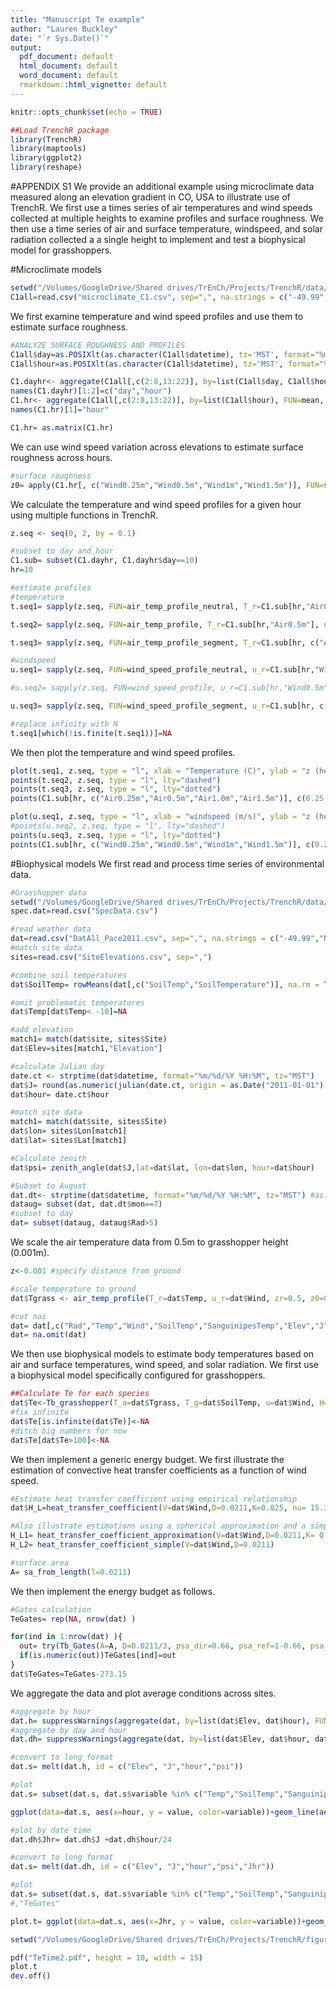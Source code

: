 ```yaml
---
title: "Manuscript Te example"
author: "Lauren Buckley"
date: "`r Sys.Date()`"
output:
  pdf_document: default
  html_document: default
  word_document: default
  rmarkdown::html_vignette: default
---
```


```r
knitr::opts_chunk$set(echo = TRUE)
```

```r
##Load TrenchR package
library(TrenchR)
library(maptools)
library(ggplot2)
library(reshape)
```

#APPENDIX S1
We provide an additional example using microclimate data measured along an elevation gradient in CO, USA to illustrate use of TrenchR. We first use a times series of air temperatures and wind speeds collected at multiple heights to examine profiles and surface roughness. We then use a time series of air and surface temperature, windspeed, and solar radiation collected a a single height to implement and test a biophysical model for grasshoppers.

#Microclimate models
```r
setwd("/Volumes/GoogleDrive/Shared drives/TrEnCh/Projects/TrenchR/data/")
C1all=read.csv("microclimate_C1.csv", sep=",", na.strings = c("-49.99","NA"))
```

We first examine temperature and wind speed profiles and use them to estimate surface roughness.
```r
#ANALYZE SURFACE ROUGHNESS AND PROFILES
C1all$day=as.POSIXlt(as.character(C1all$datetime), tz='MST', format="%m/%d/%Y %H:%M")$mday
C1all$hour=as.POSIXlt(as.character(C1all$datetime), tz='MST', format="%m/%d/%Y %H:%M")$hour 

C1.dayhr<- aggregate(C1all[,c(2:8,13:22)], by=list(C1all$day, C1all$hour), FUN=mean, na.rm=TRUE)
names(C1.dayhr)[1:2]=c("day","hour")
C1.hr<- aggregate(C1all[,c(2:8,13:22)], by=list(C1all$hour), FUN=mean, na.rm=TRUE)
names(C1.hr)[1]="hour"

C1.hr= as.matrix(C1.hr)
```

We can use wind speed variation across elevations to estimate surface roughness across hours.
```r
#surface roughness
z0= apply(C1.hr[, c("Wind0.25m","Wind0.5m","Wind1m","Wind1.5m")], FUN=surface_roughness, MARGIN=1, zr=c(0.25,0.5,1.0,1.5))

```

We calculate the temperature and wind speed profiles for a given hour using multiple functions in TrenchR.
```r
z.seq <- seq(0, 2, by = 0.1)

#subset to day and hour
C1.sub= subset(C1.dayhr, C1.dayhr$day==10)
hr=10

#estimate profiles
#temperature
t.seq1= sapply(z.seq, FUN=air_temp_profile_neutral, T_r=C1.sub[hr,"Air0.5m"], z0=z0[hr], zr=0.5, T_s=C1.sub[hr,"Soil"])

t.seq2= sapply(z.seq, FUN=air_temp_profile, T_r=C1.sub[hr,"Air0.5m"], u_r=C1.hr[hr,"Wind0.5m"], zr=0.5, z0=z0[hr], T_s=C1.sub[hr,"Soil"])

t.seq3= sapply(z.seq, FUN=air_temp_profile_segment, T_r=C1.sub[hr, c("Air0.25m","Air0.5m","Air1.0m","Air1.5m")],u_r=C1.sub[hr, c("Wind0.25m","Wind0.5m","Wind1m","Wind1.5m")], zr=c(0.25,0.5,1,1.5), z0=rep(z0[hr],4), T_s=C1.sub[hr,"Soil"])

#windspeed
u.seq1= sapply(z.seq, FUN=wind_speed_profile_neutral, u_r=C1.sub[hr,"Wind0.5m"], zr=0.5, z0=z0[hr])

#u.seq2= sapply(z.seq, FUN=wind_speed_profile, u_r=C1.sub[hr,"Wind0.5m"], zr=0.5, z0=z0[hr])

u.seq3= sapply(z.seq, FUN=wind_speed_profile_segment, u_r=C1.sub[hr, c("Wind0.5m","Wind1m","Wind1.5m")], zr=c(0.5,1,1.5), z0=rep(z0[hr],3))

#replace infinity with N
t.seq1[which(!is.finite(t.seq1))]=NA
```

We then plot the temperature and wind speed profiles.
```r
plot(t.seq1, z.seq, type = "l", xlab = "Temperature (C)", ylab = "z (height above ground in m)")
points(t.seq2, z.seq, type = "l", lty="dashed")
points(t.seq3, z.seq, type = "l", lty="dotted")
points(C1.sub[hr, c("Air0.25m","Air0.5m","Air1.0m","Air1.5m")], c(0.25,0.5,1,1.5), type = "p", col="red")

plot(u.seq1, z.seq, type = "l", xlab = "windspeed (m/s)", ylab = "z (height above ground in m)")
#points(u.seq2, z.seq, type = "l", lty="dashed")
points(u.seq3, z.seq, type = "l", lty="dotted")
points(C1.sub[hr, c("Wind0.25m","Wind0.5m","Wind1m","Wind1.5m")], c(0.25,0.5,1,1.5), type = "p", col="red")
```

#Biophysical models
We first read and process time series of environmental data.
```r
#Grasshopper data
setwd("/Volumes/GoogleDrive/Shared drives/TrEnCh/Projects/TrenchR/data/")
spec.dat=read.csv("SpecData.csv")

#read weather data
dat=read.csv("DatAll_Pace2011.csv", sep=",", na.strings = c("-49.99","NA"))
#match site data
sites=read.csv("SiteElevations.csv", sep=",")

#combine soil temperatures
dat$SoilTemp= rowMeans(dat[,c("SoilTemp","SoilTemperature")], na.rm = TRUE) 

#omit problematic temperatures
dat$Temp[dat$Temp< -10]=NA

#add elevation
match1= match(dat$site, sites$Site)
dat$Elev=sites[match1,"Elevation"]

#calculate Julian day
date.ct <- strptime(dat$datetime, format="%m/%d/%Y %H:%M", tz="MST")
dat$J= round(as.numeric(julian(date.ct, origin = as.Date("2011-01-01") )))
dat$hour= date.ct$hour

#match site data
match1= match(dat$site, sites$Site) 
dat$lon= sites$Lon[match1]
dat$lat= sites$Lat[match1]

#Calculate zenith
dat$psi= zenith_angle(dat$J,lat=dat$lat, lon=dat$lon, hour=dat$hour)

#Subset to August
dat.dt<- strptime(dat$datetime, format="%m/%d/%Y %H:%M", tz="MST") #as.Date
dataug= subset(dat, dat.dt$mon==7)
#subset to day
dat= subset(dataug, dataug$Rad>5)
```

We scale the air temperature data from 0.5m to grasshopper height (0.001m).
```r
z<-0.001 #specify distance from ground 

#scale temperature to ground
dat$Tgrass <- air_temp_profile(T_r=dat$Temp, u_r=dat$Wind, zr=0.5, z0=0.02, z=z, T_s=dat$SoilTemp)

#cut nas
dat= dat[,c("Rad","Temp","Wind","SoilTemp","SanguinipesTemp","Elev","J", "hour","psi","Tgrass")]
dat= na.omit(dat)
```

We then use biophysical models to estimate body temperatures based on air and surface temperatures, wind speed, and solar radiation. We first use a biophysical model specifically configured for grasshoppers.
```r
##Calculate Te for each species
dat$Te<-Tb_grasshopper(T_a=dat$Tgrass, T_g=dat$SoilTemp, u=dat$Wind, H=dat$Rad, K_t=0.7, psi=dat$psi, L=0.0211, Acondfact=0.01)
#fix infinite
dat$Te[is.infinite(dat$Te)]<-NA
#ditch big numbers for now
dat$Te[dat$Te>100]<-NA
```

We then implement a generic energy budget. We first illustrate the estimation of convective heat transfer coefficients as a function of wind speed.
```r
#Estimate heat transfer coefficient using empirical relationship
dat$H_L=heat_transfer_coefficient(V=dat$Wind,D=0.0211,K=0.025, nu= 15.3 * 10^(-6) , taxa="cylinder")

#Also illustrate estimations using a spherical approximation and a simplified version of the approximation.
H_L1= heat_transfer_coefficient_approximation(V=dat$Wind,D=0.0211,K= 0.025, nu= 15.3 * 10^(-6), taxa="flyinginsect")
H_L2= heat_transfer_coefficient_simple(V=dat$Wind,D=0.0211)

#surface area
A= sa_from_length(l=0.0211)
```

We then implement the energy budget as follows.
```r
#Gates calculation
TeGates= rep(NA, nrow(dat) )

for(ind in 1:nrow(dat) ){
  out= try(Tb_Gates(A=A, D=0.0211/3, psa_dir=0.66, psa_ref=1-0.66, psa_air=1, psa_g=0.01, T_g=dat$SoilTemp[ind]+273, T_a=dat$Tgrass[ind]+273, Qabs=A*dat$Rad[ind], epsilon=0.95, H_L=dat$H_L[ind], ef=1.3, K=0.15), silent=TRUE)
  if(is.numeric(out))TeGates[ind]=out
}
dat$TeGates=TeGates-273.15
```

We aggregate the data and plot average conditions across sites.
```r
#aggregate by hour
dat.h= suppressWarnings(aggregate(dat, by=list(dat$Elev, dat$hour), FUN=mean, na.rm=TRUE))
#aggregate by day and hour
dat.dh= suppressWarnings(aggregate(dat, by=list(dat$Elev, dat$hour, dat$J), FUN=mean, na.rm=TRUE))

#convert to long format
dat.s= melt(dat.h, id = c("Elev", "J","hour","psi"))

#plot
dat.s= subset(dat.s, dat.s$variable %in% c("Temp","SoilTemp","SanguinipesTemp","Te","Tgrass","TeGates") )

ggplot(data=dat.s, aes(x=hour, y = value, color=variable))+geom_line(aes(lty=variable) )+facet_wrap(~Elev)

```

```r
#plot by date time
dat.dh$Jhr= dat.dh$J +dat.dh$hour/24

#convert to long format
dat.s= melt(dat.dh, id = c("Elev", "J","hour","psi","Jhr"))

#plot
dat.s= subset(dat.s, dat.s$variable %in% c("Temp","SoilTemp","SanguinipesTemp","Te","Tgrass") )
#,"TeGates"

plot.t= ggplot(data=dat.s, aes(x=Jhr, y = value, color=variable))+geom_line(aes(lty=variable))+facet_grid(Elev~1)
```

```r
setwd("/Volumes/GoogleDrive/Shared drives/TrEnCh/Projects/TrenchR/figures/")

pdf("TeTime2.pdf", height = 10, width = 15)
plot.t
dev.off()

```

